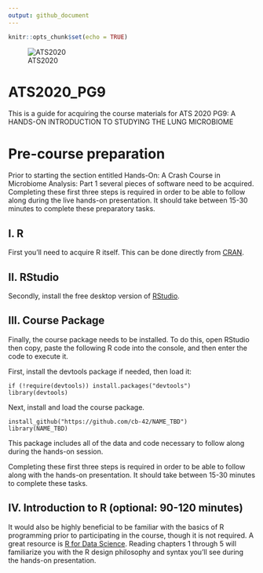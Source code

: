 ```yaml
---
output: github_document
---
```


```r
knitr::opts_chunk$set(echo = TRUE)
```

![ATS2020](images/ats2020.png)

# ATS2020_PG9
This is a guide for acquiring the course materials for ATS 2020 PG9: A HANDS-ON INTRODUCTION TO STUDYING THE LUNG MICROBIOME

# Pre-course preparation
Prior to starting the section entitled Hands-On: A Crash Course in Microbiome Analysis: Part 1 several pieces of software need to be acquired. Completing these first three steps is required in order to be able to follow along during the live hands-on presentation. It should take between 15-30 minutes to complete these preparatory tasks.  

## I. R
First you'll need to acquire R itself. This can be done directly from [CRAN](https://cran.r-project.org/).

## II. RStudio
Secondly, install the free desktop version of [RStudio](https://rstudio.com/products/rstudio/download/#download).

## III. Course Package
Finally, the course package needs to be installed. To do this, open RStudio then copy, paste the following R code into the console, and then enter the code to execute it.

First, install the devtools package if needed, then load it:
```
if (!require(devtools)) install.packages("devtools")
library(devtools)
```

Next, install and load the course package.
```
install_github("https://github.com/cb-42/NAME_TBD")  
library(NAME_TBD)
```

This package includes all of the data and code necessary to follow along during the hands-on session.

Completing these first three steps is required in order to be able to follow along with the hands-on presentation. It should take between 15-30 minutes to complete these tasks.

## IV. Introduction to R (optional: 90-120 minutes)  
It would also be highly beneficial to be familiar with the basics of R programming prior to participating in the course, though it is not required. A great resource is [R for Data Science](https://r4ds.had.co.nz/). Reading chapters 1 through 5 will familiarize you with the R design philosophy and syntax you'll see during the hands-on presentation.  
